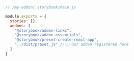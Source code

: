 ```js
// /my-addon/.storybook/main.js

module.exports = {
  stories: [],
  addons: [
    "@storybook/addon-links",
    "@storybook/addon-essentials",
    "@storybook/preset-create-react-app",
    "../dist/preset.js" //👈 Our addon registered here
  ]
}
```
